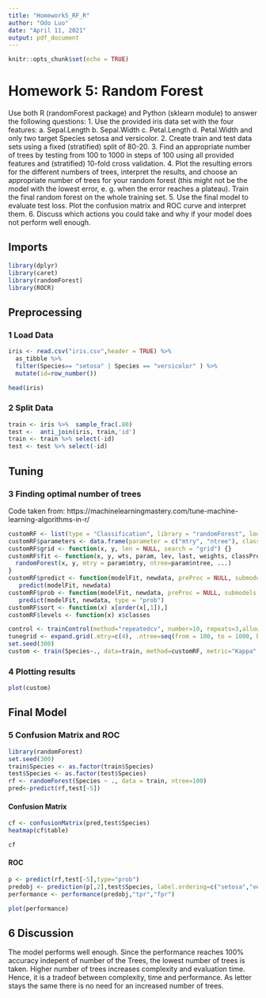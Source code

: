 ```yaml
---
title: "Homework5_RF_R"
author: "Odo Luo"
date: "April 11, 2021"
output: pdf_document
---
```


```r
knitr::opts_chunk$set(echo = TRUE)
```

# Homework 5: Random Forest 

Use both R (randomForest package) and Python (sklearn module) to answer the following
questions:
1. Use the provided iris data set with the four features:
  a. Sepal.Length
  b. Sepal.Width
  c. Petal.Length
  d. Petal.Width
  and only two target Species setosa and versicolor.
2. Create train and test data sets using a fixed (stratified) split of 80-20.
3. Find an appropriate number of trees by testing from 100 to 1000 in steps of 100 using all
  provided features and (stratified) 10-fold cross validation.
4. Plot the resulting errors for the different numbers of trees, interpret the results, and choose an
  appropriate number of trees for your random forest (this might not be the model with the
  lowest error, e. g. when the error reaches a plateau). Train the final random forest on the whole
  training set.
5. Use the final model to evaluate test loss. Plot the confusion matrix and ROC curve and
  interpret them.
6. Discuss which actions you could take and why if your model does not perform well enough.

## Imports

```r
library(dplyr)
library(caret)
library(randomForest)
library(ROCR)
```

## Preprocessing


### 1 Load Data

```r
iris <- read.csv("iris.csv",header = TRUE) %>% 
  as_tibble %>% 
  filter(Species== "setosa" | Species == "versicolor" ) %>% 
  mutate(id=row_number())

head(iris)
```

### 2 Split Data 

```r
train <- iris %>%  sample_frac(.80) 
test <-  anti_join(iris, train,'id')
train <- train %>% select(-id)
test <- test %>% select(-id)
```


## Tuning

### 3 Finding optimal number of trees

Code taken from: https://machinelearningmastery.com/tune-machine-learning-algorithms-in-r/

```r
customRF <- list(type = "Classification", library = "randomForest", loop = NULL)
customRF$parameters <- data.frame(parameter = c("mtry", "ntree"), class = rep("numeric", 2), label = c("mtry", "ntree"))
customRF$grid <- function(x, y, len = NULL, search = "grid") {}
customRF$fit <- function(x, y, wts, param, lev, last, weights, classProbs, ...) {
  randomForest(x, y, mtry = param$mtry, ntree=param$ntree, ...)
}
customRF$predict <- function(modelFit, newdata, preProc = NULL, submodels = NULL)
   predict(modelFit, newdata)
customRF$prob <- function(modelFit, newdata, preProc = NULL, submodels = NULL)
   predict(modelFit, newdata, type = "prob")
customRF$sort <- function(x) x[order(x[,1]),]
customRF$levels <- function(x) x$classes
```



```r
control <- trainControl(method="repeatedcv", number=10, repeats=3,allowParallel = TRUE)
tunegrid <- expand.grid(.mtry=c(4), .ntree=seq(from = 100, to = 1000, by = 100))
set.seed(300)
custom <- train(Species~., data=train, method=customRF, metric="Kappa", tuneGrid=tunegrid, trControl=control)
```
### 4 Plotting results

```r
plot(custom)
```

## Final Model

### 5 Confusion Matrix and ROC 

```r
library(randomForest)
set.seed(300)
train$Species <- as.factor(train$Species)
test$Species <- as.factor(test$Species)
rf <- randomForest(Species ~ ., data = train, ntree=100)
pred<-predict(rf,test[-5])
```

#### Confusion Matrix

```r
cf <- confusionMatrix(pred,test$Species)
heatmap(cf$table)
```
```r
cf
```

#### ROC
```r
p <- predict(rf,test[-5],type="prob")
predobj <- prediction(p[,2],test$Species, label.ordering=c("setosa","versicolor"))
performance <- performance(predobj,"tpr","fpr")

plot(performance)
```
## 6 Discussion

The model performs well enough. Since the performance reaches 100% accuracy indepent of number of the Trees, the lowest number of trees is taken. Higher number of trees increases complexity and evaluation time. Hence, it is a tradeof between complexity, time and performance. As letter stays the same there is no need for an increased number of trees.

